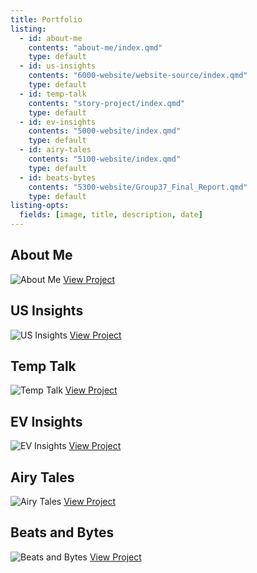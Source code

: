 ```yaml
---
title: Portfolio
listing:
  - id: about-me
    contents: "about-me/index.qmd"
    type: default
  - id: us-insights
    contents: "6000-website/website-source/index.qmd"
    type: default
  - id: temp-talk
    contents: "story-project/index.qmd"
    type: default
  - id: ev-insights
    contents: "5000-website/index.qmd"
    type: default
  - id: airy-tales
    contents: "5100-website/index.qmd"
    type: default
  - id: beats-bytes
    contents: "5300-website/Group37_Final_Report.qmd"
    type: default
listing-opts:
  fields: [image, title, description, date]
---
```


## About Me

:::{#about-me}
![About Me](https://media4.giphy.com/media/v1.Y2lkPTc5MGI3NjExdXY3M2xkYWZ3aDVtc2gya3JkYTF1N2xiZDJ5ODJpdnNuN2w3cXI1ZSZlcD12MV9pbnRlcm5hbF9naWZfYnlfaWQmY3Q9Zw/x1CjxowaWEV1YXV47t/giphy.gif)
[View Project](about-me/index.qmd)
:::

## US Insights

:::{#us-insights}
![US Insights](https://media.giphy.com/media/WfoXfffR51Mwugkd5M/giphy.gif)
[View Project](6000-website/website-source/index.qmd)
:::

## Temp Talk

:::{#temp-talk}
![Temp Talk](https://media4.giphy.com/media/v1.Y2lkPTc5MGI3NjExcGU1dGhuYnJ6Z2Vlb3owYzkwOTAzMG9ydzBlMml5MTg0eGozZmZ2cCZlcD12MV9pbnRlcm5hbF9naWZfYnlfaWQmY3Q9Zw/4ZgLPakqTajjVFOVqw/giphy.gif)
[View Project](story-project/index.qmd)
:::

## EV Insights

:::{#ev-insights}
![EV Insights](https://media1.giphy.com/media/v1.Y2lkPTc5MGI3NjExcWZ3d3pwMndianJjd3M4Y29hN3dtdHdoNHprenU0dXNkdGxmYzZnZiZlcD12MV9pbnRlcm5hbF9naWZfYnlfaWQmY3Q9Zw/NeZy9rJpzJeA5TgpkC/giphy.gif)
[View Project](5000-website/website-source/index.qmd)
:::

## Airy Tales

:::{#airy-tales}
![Airy Tales](https://media4.giphy.com/media/v1.Y2lkPTc5MGI3NjExdnNoenE2bjR4dnhtNGJxOWNoN2tydmQydHdrMGd2bmg3Z2o3aGVhMCZlcD12MV9pbnRlcm5hbF9naWZfYnlfaWQmY3Q9Zw/3oKIPllXEiSblIM1j2/giphy.gif)
[View Project](5100-website/index.qmd)
:::

## Beats and Bytes

:::{#beats-bytes}
![Beats and Bytes](https://media3.giphy.com/media/v1.Y2lkPTc5MGI3NjExbmRsMW5oYTg1bWo5ZzJjZmZzc3FvM3cydGVwaDB2Ym9qdmIybXJ0ZyZlcD12MV9pbnRlcm5hbF9naWZfYnlfaWQmY3Q9Zw/RGjEtO1HxNbfFUEOBl/giphy.gif)
[View Project](5300-website/Group37_Final_Report.qmd)
:::
